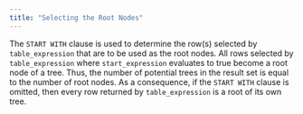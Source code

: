 ```yaml
---
title: "Selecting the Root Nodes"
---
```


<div id="selecting_the_root_nodes" class="registered_link"></div>


The `START WITH` clause is used to determine the row(s) selected by `table_expression` that are to be used as the root nodes. All rows selected by `table_expression` where `start_expression` evaluates to true become a root node of a tree. Thus, the number of potential trees in the result set is equal to the number of root nodes. As a consequence, if the `START WITH` clause is omitted, then every row returned by `table_expression` is a root of its own tree.
